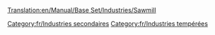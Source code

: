 [[Translation:en/Manual/Base Set/Industries/Sawmill]]

{{fr/Industries|image=en/Sawmill.png|nom=Scierie
|climats=[[fr/Manual/Climat#Tempéré|Tempéré]]
|accepte=[[fr/Manual/Base Set/Cargos/Bois|Bois]]
|produit=[[fr/Manual/Base Set/Cargos/Marchandises|Marchandises]]
|notes=Absent des autres [[fr/Manual/Climat|climats]], mais assez semblable à la [[fr/Manual/Base Set/Industries/Scierie de construction|scierie de construction]]
}}
[[Category:fr/Industries secondaires]]
[[Category:fr/Industries tempérées]]